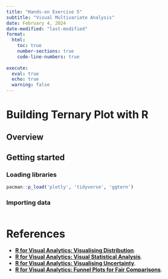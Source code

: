 ```yaml
---
title: "Hands-on Exercise 5"
subtitle: "Visual Multivariate Analysis"
date: February 4, 2024
date-modified: "last-modified"
format:
  html:
    toc: true
    number-sections: true
    code-line-numbers: true
    
execute: 
  eval: true
  echo: true
  warning: false  
---
```


# Building Ternary Plot with R

## Overview

## Getting started

### Loading libraries

```r
pacman::p_load('plotly', 'tidyverse', 'ggtern')
```

### Importing data

```r

```

# References

-   [**R for Visual Analytics: Visualising Distribution**](https://r4va.netlify.app/chap09).
-   [**R for Visual Analytics: Visual Statistical Analysis**](https://r4va.netlify.app/chap10).
-   [**R for Visual Analytics: Visualising Uncertainty**](https://r4va.netlify.app/chap11).
-   [**R for Visual Analytics: Funnel Plots for Fair Comparisons**](https://r4va.netlify.app/chap12).
